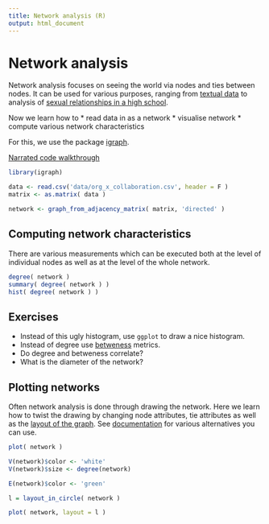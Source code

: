```yaml
---
title: Network analysis (R)
output: html_document
---
```


# Network analysis

Network analysis focuses on seeing the world via nodes and ties between nodes.
It can be used for various purposes, ranging from [textual data](https://sicss.io/2020/materials/day3-text-analysis/text-networks/rmarkdown/Text_Networks.html) to analysis of [sexual relationships in a high school](https://people.duke.edu/~jmoody77/chains.pdf).

Now we learn how to
* read data in as a network
* visualise network
* compute various network characteristics

For this, we use the package [igraph](https://igraph.org/r/).

[Narrated code walkthrough](https://www.youtube.com/watch?v=lXC2egj8lmY)

```r
library(igraph)
```

```r
data <- read.csv('data/org_x_collaboration.csv', header = F )
matrix <- as.matrix( data )

network <- graph_from_adjacency_matrix( matrix, 'directed' )
```

## Computing network characteristics

There are various measurements which can be executed both at the level of individual nodes as well as at the level of the whole network.

```r
degree( network )
summary( degree( network ) )
hist( degree( network ) )
```

## Exercises

* Instead of this ugly histogram, use `ggplot` to draw a nice histogram.
* Instead of degree use [betweness](https://igraph.org/r/doc/betweenness.html) metrics.
* Do degree and betweness correlate?
* What is the diameter of the network?

## Plotting networks

Often network analysis is done through drawing the network.
Here we learn how to twist the drawing by changing node attributes, tie attributes as well as the [layout of the graph](https://igraph.org/r/doc/layout_.html).
See [documentation](https://igraph.org/r/doc/plot.common.html) for various alternatives you can use.

```r
plot( network )
```

```r
V(network)$color <- 'white'
V(network)$size <- degree(network)

E(network)$color <- 'green'

l = layout_in_circle( network )

plot( network, layout = l )
```

